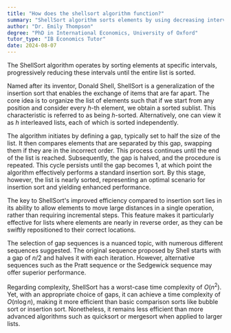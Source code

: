 ```yaml
---
title: "How does the shellsort algorithm function?"
summary: "ShellSort algorithm sorts elements by using decreasing intervals, allowing for efficient comparisons and exchanges, ultimately leading to a fully sorted list."
author: "Dr. Emily Thompson"
degree: "PhD in International Economics, University of Oxford"
tutor_type: "IB Economics Tutor"
date: 2024-08-07
---
```


The ShellSort algorithm operates by sorting elements at specific intervals, progressively reducing these intervals until the entire list is sorted.

Named after its inventor, Donald Shell, ShellSort is a generalization of the insertion sort that enables the exchange of items that are far apart. The core idea is to organize the list of elements such that if we start from any position and consider every $h$-th element, we obtain a sorted sublist. This characteristic is referred to as being $h$-sorted. Alternatively, one can view it as $h$ interleaved lists, each of which is sorted independently.

The algorithm initiates by defining a gap, typically set to half the size of the list. It then compares elements that are separated by this gap, swapping them if they are in the incorrect order. This process continues until the end of the list is reached. Subsequently, the gap is halved, and the procedure is repeated. This cycle persists until the gap becomes $1$, at which point the algorithm effectively performs a standard insertion sort. By this stage, however, the list is nearly sorted, representing an optimal scenario for insertion sort and yielding enhanced performance.

The key to ShellSort's improved efficiency compared to insertion sort lies in its ability to allow elements to move large distances in a single operation, rather than requiring incremental steps. This feature makes it particularly effective for lists where elements are nearly in reverse order, as they can be swiftly repositioned to their correct locations.

The selection of gap sequences is a nuanced topic, with numerous different sequences suggested. The original sequence proposed by Shell starts with a gap of $n/2$ and halves it with each iteration. However, alternative sequences such as the Pratt sequence or the Sedgewick sequence may offer superior performance.

Regarding complexity, ShellSort has a worst-case time complexity of $O(n^2)$. Yet, with an appropriate choice of gaps, it can achieve a time complexity of $O(n \log n)$, making it more efficient than basic comparison sorts like bubble sort or insertion sort. Nonetheless, it remains less efficient than more advanced algorithms such as quicksort or mergesort when applied to larger lists.
    